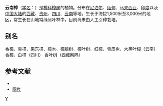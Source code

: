 {{Speciesbox
| image = Lauraceae - Cinnamomum glanduliferum.JPG
| genus = Cinnamomum
| species = glanduliferum
| authority = (Wall.) Nees
}}

'''云南樟'''（[[学名|学名]]：{{lang|la|''Cinnamomum glanduliferum''}}）是[[樟科|樟科]][[樟属|樟属]]的植物。分布在[[尼泊尔|尼泊尔]]、[[缅甸|缅甸]]、[[马来西亚|马来西亚]]、[[印度|印度]]以及[[中国大陆|中国大陆]]的[[西藏|西藏]]、[[贵州|贵州]]、[[四川|四川]]、[[云南|云南]]等地，生长于海拔1,500米至3,000米的地区，常生长在山地常绿阔叶林中，目前尚未由人工引种栽培。

== 别名 ==
香樟、臭樟、果东樟、樟木、樟脑树、樟叶树、红樟、青皮树、大黑叶樟（云南） 香樟、白樟（四川） 香叶树（西藏察隅）

== 参考文献 ==
<div class="references-small">
* {{cite web| url =http://www.bioinfo.cn/db05/KmzwSpecies.php?action=view&id=11814| title =云南樟| work =《中国高等植物数据库全库》| publisher =中国科学院微生物研究所| author =昆明植物研究所| accessdate =2009-02-24| deadurl =yes| archiveurl =https://web.archive.org/web/20160305022519/http://www.bioinfo.cn/db05/KmzwSpecies.php?action=view&id=11814| archivedate =2016-03-05}}
* [https://www.zsbeike.com/imgs/K/K09424/k09424_tm.txt.6c82ef.jpg 图片]
</div>
{{Taxonbar|from=Q4116450}}

[[Category:樟属|Y]]